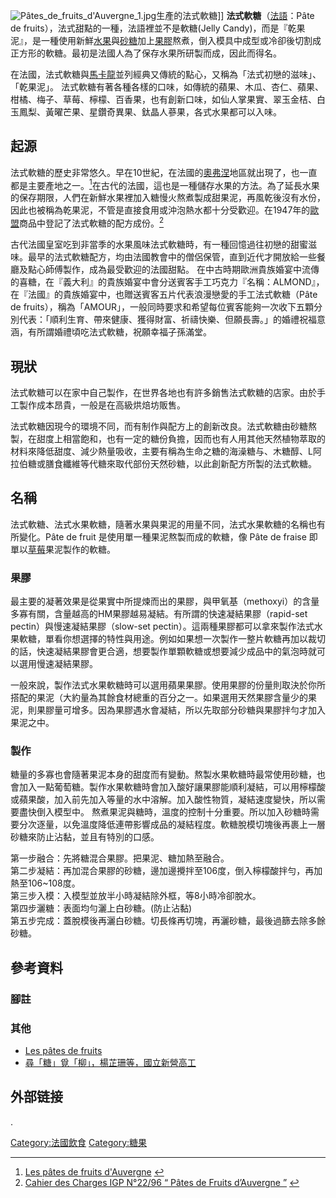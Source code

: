 
[[File:Pâtes_de_fruits_d'Auvergne_1.jpg|thumb]]生產的法式軟糖]]
'''法式軟糖'''（[[法語|法語]]：Pâte de fruits），法式甜點的一種，法語裡並不是軟糖(Jelly Candy)，而是『乾果泥』，是一種使用新鮮[[水果|水果]]與[[砂糖|砂糖]]加上[[果膠|果膠]]熬煮，倒入模具中成型或冷卻後切割成正方形的軟糖。最初是法國人為了保存水果所研製而成，因此而得名。

在法國，法式軟糖與[[馬卡龍|馬卡龍]]並列經典又傳統的點心，又稱為「法式初戀的滋味」、「乾果泥」。 法式軟糖有著各種各樣的口味，如傳統的蘋果、木瓜、杏仁、蘋果、柑橘、梅子、草莓、檸檬、百香果，也有創新口味，如仙人掌果實、翠玉金桔、白玉鳳梨、黃曜芒果、星鑽奇異果、鈦晶人蔘果，各式水果都可以入味。

== 起源 ==
法式軟糖的歷史非常悠久。早在10世紀，在法國的[[奧弗涅|奧弗涅]]地區就出現了，也一直都是主要產地之一。<ref>[http://www.auvergne.chambagri.fr/pages/rubsav/fiches/sucres/pates.htm# Les pâtes de fruits d'Auvergne] {{webarchive|url=https://web.archive.org/web/20100814000133/http://www.auvergne.chambagri.fr/pages/rubsav/fiches/sucres/pates.htm |date=2010-08-14 }}</ref>在古代的法國，這也是一種儲存水果的方法。為了延長水果的保存期限，人們在新鮮水果裡加入糖慢火熬煮製成甜果泥，再風乾後沒有水份，因此也被稱為乾果泥，不管是直接食用或沖泡熱水都十分受歡迎。在1947年的[[歐盟|歐盟]]商品中登記了法式軟糖的配方成份。<ref>[http://agriculture.gouv.fr/IMG/pdf/cdc_igp_pates_fruits.pdf Cahier des Charges IGP N°22/96 “ Pâtes de Fruits d’Auvergne ”] {{webarchive|url=https://web.archive.org/web/20140903140549/http://agriculture.gouv.fr/IMG/pdf/cdc_igp_pates_fruits.pdf |date=2014-09-03 }}</ref>

古代法國皇室吃到非當季的水果風味法式軟糖時，有一種回憶過往初戀的甜蜜滋味。最早的法式軟糖配方，均由法國教會中的僧侶保管，直到近代才開放給一些餐廳及點心師傅製作，成為最受歡迎的法國甜點。
在中古時期歐洲貴族婚宴中流傳的喜糖，在『義大利』的貴族婚宴中會分送賓客手工巧克力『名稱：ALMOND』，在『法國』的貴族婚宴中，也贈送賓客五片代表浪漫戀愛的手工法式軟糖（Pâte de fruits），稱為「AMOUR」，一般同時要求和希望每位賓客能夠一次收下五顆分別代表：「順利生育、帶來健康、獲得財富、祈禱快樂、但願長壽。」的婚禮祝福意涵，有所謂婚禮頃吃法式軟糖，祝願幸福子孫滿堂。

== 現狀 ==
法式軟糖可以在家中自己製作，在世界各地也有許多銷售法式軟糖的店家。由於手工製作成本昂貴，一般是在高級烘焙坊販售。

法式軟糖因現今的環境不同，而有制作與配方上的創新改良。法式軟糖由砂糖熬製，在甜度上相當飽和，也有一定的糖份負擔，因而也有人用其他天然植物萃取的材料來降低甜度、減少熱量吸收，主要有稱為生命之糖的海澡糖与、木糖醇、L阿拉伯糖或膳食纖維等代糖來取代部份天然砂糖，以此創新配方所製的法式軟糖。

== 名稱 ==
法式軟糖、法式水果軟糖，隨著水果與果泥的用量不同，法式水果軟糖的名稱也有所變化。Pâte de fruit 是使用單一種果泥熬製而成的軟糖，像 Pâte de fraise 即單以[[草莓|草莓]]果泥製作的軟糖。

===果膠===
最主要的凝著效果是從果實中所提煉而出的果膠，與甲氧基（methoxyi）的含量多寡有關，含量越高的HM果膠越易凝結。有所謂的快速凝結果膠（rapid-set pectin）與慢速凝結果膠（slow-set pectin）。這兩種果膠都可以拿來製作法式水果軟糖，單看你想選擇的特性與用途。例如如果想一次製作一整片軟糖再加以裁切的話，快速凝結果膠會更合適，想要製作單顆軟糖或想要減少成品中的氣泡時就可以選用慢速凝結果膠。

一般來說，製作法式水果軟糖時可以選用蘋果果膠。使用果膠的份量則取決於你所搭配的果泥（大約量為其餘食材總重的百分之一。如果選用天然果膠含量少的果泥，則果膠量可增多。因為果膠遇水會凝結，所以先取部分砂糖與果膠拌勻才加入果泥之中。

===製作===
糖量的多寡也會隨著果泥本身的甜度而有變動。熬製水果軟糖時最常使用砂糖，也會加入一點葡萄糖。製作水果軟糖時會加入酸好讓果膠能順利凝結，可以用檸檬酸或蘋果酸，加入前先加入等量的水中溶解。加入酸性物質，凝結速度變快，所以需要盡快倒入模型中。
熬煮果泥與糖時，溫度的控制十分重要。所以加入砂糖時需要分次逐量，以免溫度降低連帶影響成品的凝結程度。軟糖脫模切塊後再裹上一層砂糖來防止沾黏，並且有特別的口感。

第一步融合：先將糖混合果膠。把果泥、糖加熱至融合。 <br>
第二步凝結：再加混合果膠的砂糖，邊加邊攪拌至106度，倒入檸檬酸拌勻，再加熱至106~108度。 <br>
第三步入模：入模型並放半小時凝結除外框，等8小時冷卻脫水。 <br>
第四步灑糖：表面均勻灑上白砂糖。(防止沾黏) <br>
第五步完成：蓋脫模後再灑白砂糖。切長條再切塊，再灑砂糖，最後過篩去除多餘砂糖。

== 參考資料 ==
===腳註===
{{reflist}}

===其他===
* [http://www.cfaitmaison.com/culinaire/pate-fruit.html Les pâtes de fruits] {{Wayback|url=http://www.cfaitmaison.com/culinaire/pate-fruit.html |date=20210211034821 }}
* [http://www.shs.edu.tw/works/essay/2016/03/2016032513200302.pdf 尋「糖」覓「柳」，楊芷珊等，國立新營高工] {{Wayback|url=http://www.shs.edu.tw/works/essay/2016/03/2016032513200302.pdf |date=20170321170857 }}

== 外部链接 ==
{{Commonscat|Marmalade}}


[[Category:法國飲食|Category:法國飲食]].
[[Category:糖果|Category:糖果]]